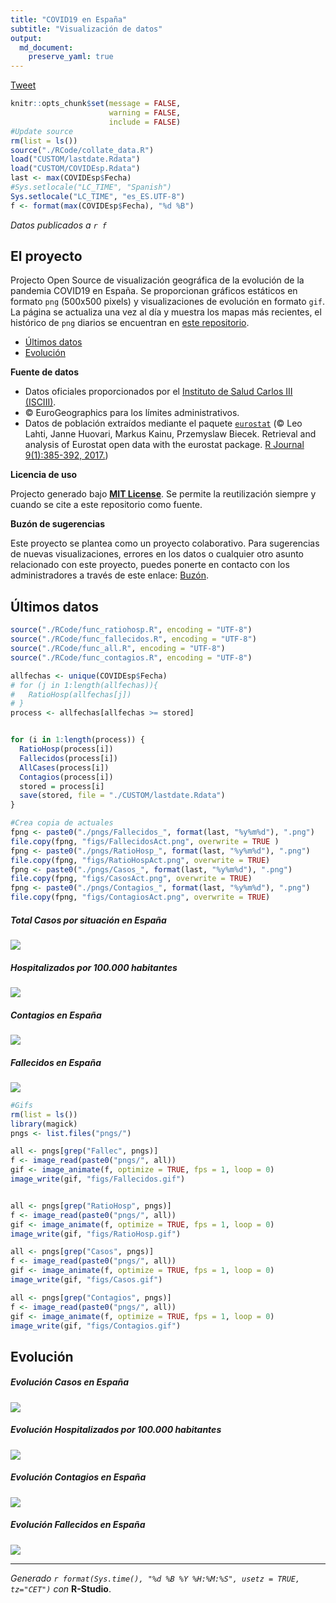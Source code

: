 ```yaml
---
title: "COVID19 en España"
subtitle: "Visualización de datos"
output: 
  md_document:
    preserve_yaml: true
---
```

<a href="https://twitter.com/share?ref_src=twsrc%5Etfw" class="twitter-share-button" data-size="large" data-url="https://dieghernan.github.io/COVID19/" data-via="dhernangomez" data-hashtags="COVID19España" data-show-count="true">Tweet</a><script async src="https://platform.twitter.com/widgets.js" charset="utf-8"></script>

```r
knitr::opts_chunk$set(message = FALSE,
                      warning = FALSE,
                      include = FALSE)
#Update source
rm(list = ls())
source("./RCode/collate_data.R")
load("CUSTOM/lastdate.Rdata")
load("CUSTOM/COVIDEsp.Rdata")
last <- max(COVIDEsp$Fecha)
#Sys.setlocale("LC_TIME", "Spanish")
Sys.setlocale("LC_TIME", "es_ES.UTF-8")
f <- format(max(COVIDEsp$Fecha), "%d %B")
```

*Datos publicados a `r f`*

## El proyecto

Projecto Open Source de visualización geográfica de la evolución de la pandemia COVID19 en España. Se proporcionan gráficos estáticos en formato `png` (500x500 pixels) y visualizaciones de evolución en formato `gif`. La página se actualiza una vez al día y muestra los mapas más recientes, el histórico de `png` diarios se encuentran en [este repositorio](https://github.com/dieghernan/COVID19/tree/master/pngs).

- [Últimos datos](#últimos-datos)
- [Evolución](#evolución)

**Fuente de datos**

- Datos oficiales proporcionados por el [Instituto de Salud Carlos III (ISCIII)](https://covid19.isciii.es/).
- © EuroGeographics para los límites administrativos.
- Datos de población extraídos mediante el paquete [`eurostat`]( http://ropengov.github.io/eurostat) (© Leo Lahti, Janne Huovari, Markus Kainu, Przemyslaw Biecek. Retrieval and analysis of Eurostat open data with the eurostat package. [R Journal 9(1):385-392, 2017.](https://journal.r-project.org/archive/2017/RJ-2017-019/index.html))

**Licencia de uso**

Projecto generado bajo [**MIT License**](./LICENSE). Se permite la reutilización siempre y cuando se cite a este repositorio como fuente.

**Buzón de sugerencias**

Este proyecto se plantea como un proyecto colaborativo. Para sugerencias de nuevas visualizaciones, errores en los datos o cualquier otro asunto relacionado con este proyecto, puedes ponerte en contacto con los administradores a través de este enlace: [Buzón](https://github.com/dieghernan/COVID19/issues/new/choose).



## Últimos datos


```r
source("./RCode/func_ratiohosp.R", encoding = "UTF-8")
source("./RCode/func_fallecidos.R", encoding = "UTF-8")
source("./RCode/func_all.R", encoding = "UTF-8")
source("./RCode/func_contagios.R", encoding = "UTF-8")

allfechas <- unique(COVIDEsp$Fecha)
# for (j in 1:length(allfechas)){
#   RatioHosp(allfechas[j])
# }
process <- allfechas[allfechas >= stored]


for (i in 1:length(process)) {
  RatioHosp(process[i])
  Fallecidos(process[i])
  AllCases(process[i])
  Contagios(process[i])
  stored = process[i]
  save(stored, file = "./CUSTOM/lastdate.Rdata")
}

#Crea copia de actuales
fpng <- paste0("./pngs/Fallecidos_", format(last, "%y%m%d"), ".png")
file.copy(fpng, "figs/FallecidosAct.png", overwrite = TRUE )
fpng <- paste0("./pngs/RatioHosp_", format(last, "%y%m%d"), ".png")
file.copy(fpng, "figs/RatioHospAct.png", overwrite = TRUE)
fpng <- paste0("./pngs/Casos_", format(last, "%y%m%d"), ".png")
file.copy(fpng, "figs/CasosAct.png", overwrite = TRUE)
fpng <- paste0("./pngs/Contagios_", format(last, "%y%m%d"), ".png")
file.copy(fpng, "figs/ContagiosAct.png", overwrite = TRUE)

```

##### Total Casos por situación en España

![](./figs/CasosAct.png)

##### Hospitalizados por 100.000 habitantes

![](./figs/RatioHospAct.png)

##### Contagios en España

![](./figs/ContagiosAct.png)

##### Fallecidos en España

![](./figs/FallecidosAct.png)

```r
#Gifs
rm(list = ls())
library(magick)
pngs <- list.files("pngs/")

all <- pngs[grep("Fallec", pngs)]
f <- image_read(paste0("pngs/", all))
gif <- image_animate(f, optimize = TRUE, fps = 1, loop = 0)
image_write(gif, "figs/Fallecidos.gif")


all <- pngs[grep("RatioHosp", pngs)]
f <- image_read(paste0("pngs/", all))
gif <- image_animate(f, optimize = TRUE, fps = 1, loop = 0)
image_write(gif, "figs/RatioHosp.gif")

all <- pngs[grep("Casos", pngs)]
f <- image_read(paste0("pngs/", all))
gif <- image_animate(f, optimize = TRUE, fps = 1, loop = 0)
image_write(gif, "figs/Casos.gif")

all <- pngs[grep("Contagios", pngs)]
f <- image_read(paste0("pngs/", all))
gif <- image_animate(f, optimize = TRUE, fps = 1, loop = 0)
image_write(gif, "figs/Contagios.gif")

```




## Evolución

##### Evolución Casos en España

![](./figs/Casos.gif)


##### Evolución Hospitalizados por 100.000 habitantes

![](./figs/RatioHosp.gif)

##### Evolución Contagios en España
![](./figs/Contagios.gif)


##### Evolución Fallecidos en España

![](./figs/Fallecidos.gif)

---

*Generado `r format(Sys.time(), "%d %B %Y %H:%M:%S", usetz = TRUE, tz="CET")` con* **R-Studio**.

